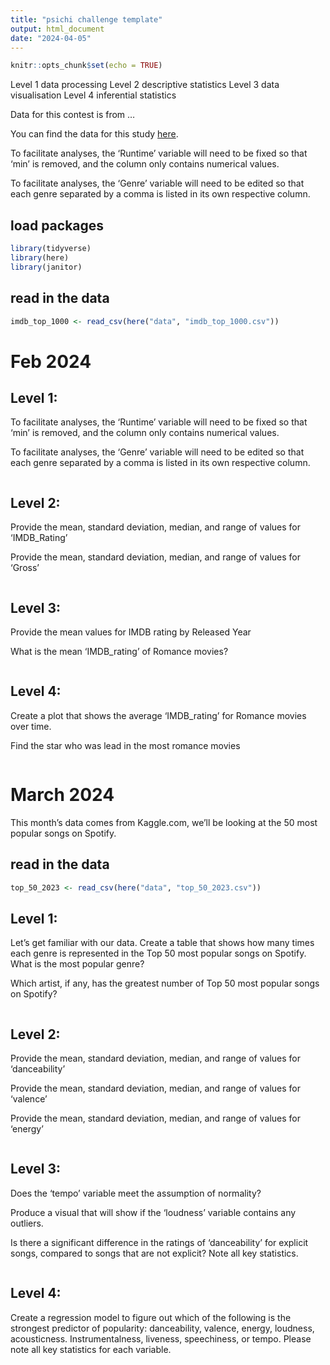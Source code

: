 ```yaml
---
title: "psichi challenge template"
output: html_document
date: "2024-04-05"
---
```


```r
knitr::opts_chunk$set(echo = TRUE)
```

Level 1 data processing
Level 2 descriptive statistics
Level 3 data visualisation
Level 4 inferential statistics

Data for this contest is from ...

You can find the data for this study [here](...).


To facilitate analyses, the ‘Runtime’ variable will need to be fixed so that ‘min’ is removed, and the column only contains numerical values.  

To facilitate analyses, the ‘Genre’ variable will need to be edited so that each genre separated by a comma is listed in its own respective column. 

## load packages

```r
library(tidyverse)
library(here)
library(janitor)

```


## read in the data

```r

imdb_top_1000 <- read_csv(here("data", "imdb_top_1000.csv"))

```



#  Feb 2024

## Level 1: 


To facilitate analyses, the ‘Runtime’ variable will need to be fixed so that ‘min’ is removed, and the column only contains numerical values.  

To facilitate analyses, the ‘Genre’ variable will need to be edited so that each genre separated by a comma is listed in its own respective column. 


```r


```
 


## Level 2: 

Provide the mean, standard deviation, median, and range of values for ‘IMDB_Rating’ 

Provide the mean, standard deviation, median, and range of values for ‘Gross’ 

```r

```
 

## Level 3: 

Provide the mean values for IMDB rating by Released Year

What is the mean ‘IMDB_rating’ of Romance movies?  

 
```r


```

## Level 4: 

Create a plot that shows the average ‘IMDB_rating’ for Romance movies over time. 

Find the star who was lead in the most romance movies 

```r



```


#  March 2024

This month’s data comes from Kaggle.com, we’ll be looking at the 50 most popular songs on Spotify. 


## read in the data

```r
top_50_2023 <- read_csv(here("data", "top_50_2023.csv"))


```


## Level 1: 

Let’s get familiar with our data. Create a table that shows how many times each genre is represented in the Top 50 most popular songs on Spotify. What is the most popular genre? 

Which artist, if any, has the greatest number of Top 50 most popular songs on Spotify? 


```r


```


## Level 2: 

Provide the mean, standard deviation, median, and range of values for ‘danceability’ 

Provide the mean, standard deviation, median, and range of values for ‘valence’ 

Provide the mean, standard deviation, median, and range of values for ‘energy’ 
```r

```
 

## Level 3: 

Does the ‘tempo’ variable meet the assumption of normality?  

Produce a visual that will show if the ‘loudness’ variable contains any outliers.  

Is there a significant difference in the ratings of ‘danceability’ for explicit songs, compared to songs that are not explicit? Note all key statistics. 
 
```r


```

## Level 4: 

Create a regression model to figure out which of the following is the strongest predictor of popularity: danceability, valence, energy, loudness, acousticness. Instrumentalness, liveness, speechiness, or tempo. Please note all key statistics for each variable. 

 

```r



```

